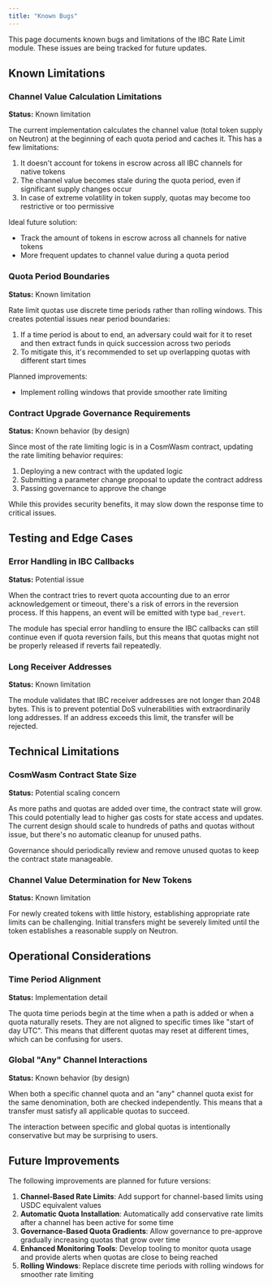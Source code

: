 ```yaml
---
title: "Known Bugs"
---
```


This page documents known bugs and limitations of the IBC Rate Limit module. These issues are being tracked for future updates.

## Known Limitations

### Channel Value Calculation Limitations

**Status:** Known limitation

The current implementation calculates the channel value (total token supply on Neutron) at the beginning of each quota period and caches it. This has a few limitations:

1. It doesn't account for tokens in escrow across all IBC channels for native tokens
2. The channel value becomes stale during the quota period, even if significant supply changes occur
3. In case of extreme volatility in token supply, quotas may become too restrictive or too permissive

Ideal future solution:
- Track the amount of tokens in escrow across all channels for native tokens
- More frequent updates to channel value during a quota period

### Quota Period Boundaries

**Status:** Known limitation

Rate limit quotas use discrete time periods rather than rolling windows. This creates potential issues near period boundaries:

1. If a time period is about to end, an adversary could wait for it to reset and then extract funds in quick succession across two periods
2. To mitigate this, it's recommended to set up overlapping quotas with different start times

Planned improvements:
- Implement rolling windows that provide smoother rate limiting

### Contract Upgrade Governance Requirements

**Status:** Known behavior (by design)

Since most of the rate limiting logic is in a CosmWasm contract, updating the rate limiting behavior requires:

1. Deploying a new contract with the updated logic
2. Submitting a parameter change proposal to update the contract address
3. Passing governance to approve the change

While this provides security benefits, it may slow down the response time to critical issues.

## Testing and Edge Cases

### Error Handling in IBC Callbacks

**Status:** Potential issue

When the contract tries to revert quota accounting due to an error acknowledgement or timeout, there's a risk of errors in the reversion process. If this happens, an event will be emitted with type `bad_revert`.

The module has special error handling to ensure the IBC callbacks can still continue even if quota reversion fails, but this means that quotas might not be properly released if reverts fail repeatedly.

### Long Receiver Addresses

**Status:** Known limitation

The module validates that IBC receiver addresses are not longer than 2048 bytes. This is to prevent potential DoS vulnerabilities with extraordinarily long addresses. If an address exceeds this limit, the transfer will be rejected.

## Technical Limitations

### CosmWasm Contract State Size

**Status:** Potential scaling concern

As more paths and quotas are added over time, the contract state will grow. This could potentially lead to higher gas costs for state access and updates. The current design should scale to hundreds of paths and quotas without issue, but there's no automatic cleanup for unused paths.

Governance should periodically review and remove unused quotas to keep the contract state manageable.

### Channel Value Determination for New Tokens

**Status:** Known limitation

For newly created tokens with little history, establishing appropriate rate limits can be challenging. Initial transfers might be severely limited until the token establishes a reasonable supply on Neutron.

## Operational Considerations

### Time Period Alignment

**Status:** Implementation detail

The quota time periods begin at the time when a path is added or when a quota naturally resets. They are not aligned to specific times like "start of day UTC". This means that different quotas may reset at different times, which can be confusing for users.

### Global "Any" Channel Interactions

**Status:** Known behavior (by design)

When both a specific channel quota and an "any" channel quota exist for the same denomination, both are checked independently. This means that a transfer must satisfy all applicable quotas to succeed.

The interaction between specific and global quotas is intentionally conservative but may be surprising to users.

## Future Improvements

The following improvements are planned for future versions:

1. **Channel-Based Rate Limits**: Add support for channel-based limits using USDC equivalent values
2. **Automatic Quota Installation**: Automatically add conservative rate limits after a channel has been active for some time
3. **Governance-Based Quota Gradients**: Allow governance to pre-approve gradually increasing quotas that grow over time
4. **Enhanced Monitoring Tools**: Develop tooling to monitor quota usage and provide alerts when quotas are close to being reached
5. **Rolling Windows**: Replace discrete time periods with rolling windows for smoother rate limiting 